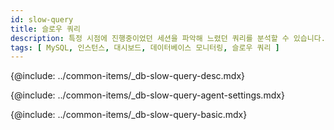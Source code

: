 ```yaml
---
id: slow-query
title: 슬로우 쿼리
description: 특정 시점에 진행중이었던 세션을 파악해 느렸던 쿼리를 분석할 수 있습니다.
tags: [ MySQL, 인스턴스, 대시보드, 데이터베이스 모니터링, 슬로우 쿼리 ]
---
```



<Note product='MySQL' link='../mysql-v1/slow-query' />

<!-- 개요 -->
{@include: ../common-items/_db-slow-query-desc.mdx} 

<!-- 슬로우 쿼리 에이전트 설정 -->
{@include: ../common-items/_db-slow-query-agent-settings.mdx}

<!-- 기본 화면 안내 -->
{@include: ../common-items/_db-slow-query-basic.mdx} 